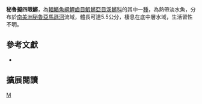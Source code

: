 {{Speciesbox 
| taxon = Anablepsoides peruanus
| status = NE
| status_system = IUCN3.1
| authority =  {{le|查爾斯·塔特·里根|Charles Tate Regan|Regan}}, 1903
| synonyms = *''Haplochilus peruanus,Regan, 1903''
*''Rivulus peruanus,Regan, 1903''
}}
'''秘魯擬四眼鱂'''，為[[輻鰭魚綱|輻鰭魚綱]][[鯉齒目|鯉齒目]][[鰕鱂亞目|鰕鱂亞目]][[溪鱂科|溪鱂科]]的其中一[[種|種]]，為熱帶淡水魚，分布於[[南美洲|南美洲]][[秘魯|秘魯]][[亞馬遜河|亞馬遜河]]流域，體長可達5.5公分，棲息在底中層水域，生活習性不明。

== 參考文獻 ==
*{{FishBase_species|genus=Anablepsoides|species=peruanus|year=2014|month=8}}

== 擴展閱讀 ==
{{refbegin}}
{{wikispecies-inline|Anablepsoides peruanus|秘魯擬四眼鱂}}
{{refend}}
{{Taxonbar|from=Q13367506}}

[[Category:擬四眼鱂屬|M]]